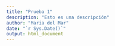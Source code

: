 ```yaml
---
title: "Prueba 1"
description: "Esto es una descripción"
author: "Maria del Mar"
date: "`r Sys.Date()`"
output: html_document
---
```





